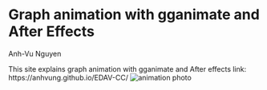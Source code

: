 # Graph animation with gganimate and After Effects

Anh-Vu Nguyen

This site explains graph animation with gganimate and After effects
link: https://anhvung.github.io/EDAV-CC/
![animation photo](resources/graph_animation/final.gif)
